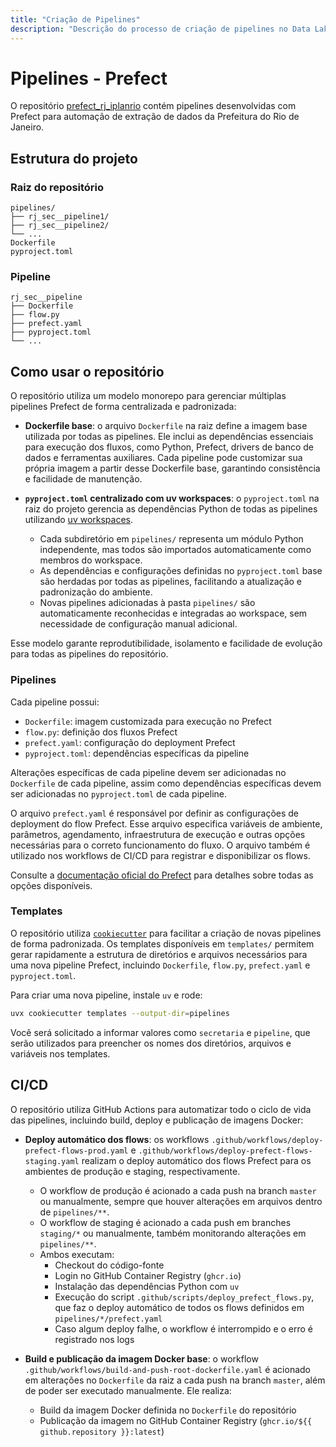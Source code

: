 ```yaml
---
title: "Criação de Pipelines"
description: "Descrição do processo de criação de pipelines no Data Lake."
---
```


# Pipelines - Prefect

O repositório [prefect_rj_iplanrio](https://github.com/prefeitura-rio/prefect_rj_iplanrio) contém pipelines desenvolvidas com Prefect para automação de extração de dados da Prefeitura do Rio de Janeiro.

## Estrutura do projeto

### Raiz do repositório

```
pipelines/
├── rj_sec__pipeline1/
├── rj_sec__pipeline2/
└── ...
Dockerfile
pyproject.toml
```

### Pipeline

```
rj_sec__pipeline
├── Dockerfile
├── flow.py
├── prefect.yaml
├── pyproject.toml
└── ...
```

## Como usar o repositório

O repositório utiliza um modelo monorepo para gerenciar múltiplas pipelines Prefect de forma centralizada e padronizada:

- **Dockerfile base**: o arquivo `Dockerfile` na raiz define a imagem base utilizada por todas as pipelines. Ele inclui as dependências essenciais para execução dos fluxos, como Python, Prefect, drivers de banco de dados e ferramentas auxiliares. Cada pipeline pode customizar sua própria imagem a partir desse Dockerfile base, garantindo consistência e facilidade de manutenção.

- **`pyproject.toml` centralizado com uv workspaces**: o `pyproject.toml` na raiz do projeto gerencia as dependências Python de todas as pipelines utilizando [uv workspaces](https://github.com/astral-sh/uv).

  - Cada subdiretório em `pipelines/` representa um módulo Python independente, mas todos são importados automaticamente como membros do workspace.
  - As dependências e configurações definidas no `pyproject.toml` base são herdadas por todas as pipelines, facilitando a atualização e padronização do ambiente.
  - Novas pipelines adicionadas à pasta `pipelines/` são automaticamente reconhecidas e integradas ao workspace, sem necessidade de configuração manual adicional.

Esse modelo garante reprodutibilidade, isolamento e facilidade de evolução para todas as pipelines do repositório.

### Pipelines

Cada pipeline possui:

- `Dockerfile`: imagem customizada para execução no Prefect
- `flow.py`: definição dos fluxos Prefect
- `prefect.yaml`: configuração do deployment Prefect
- `pyproject.toml`: dependências específicas da pipeline

Alterações específicas de cada pipeline devem ser adicionadas no `Dockerfile` de cada pipeline, assim como dependências específicas devem ser adicionadas no `pyproject.toml` de cada pipeline.

O arquivo `prefect.yaml` é responsável por definir as configurações de deployment do flow Prefect. Esse arquivo especifica variáveis de ambiente, parâmetros, agendamento, infraestrutura de execução e outras opções necessárias para o correto funcionamento do fluxo. O arquivo também é utilizado nos workflows de CI/CD para registrar e disponibilizar os flows.

Consulte a [documentação oficial do Prefect](https://docs.prefect.io/v3/how-to-guides/deployments/prefect-yaml) para detalhes sobre todas as opções disponíveis.

### Templates

O repositório utiliza [`cookiecutter`](https://cookiecutter.readthedocs.io/) para facilitar a criação de novas pipelines de forma padronizada. Os templates disponíveis em `templates/` permitem gerar rapidamente a estrutura de diretórios e arquivos necessários para uma nova pipeline Prefect, incluindo `Dockerfile`, `flow.py`, `prefect.yaml` e `pyproject.toml`.

Para criar uma nova pipeline, instale `uv` e rode:

```sh
uvx cookiecutter templates --output-dir=pipelines
```

Você será solicitado a informar valores como `secretaria` e `pipeline`, que serão utilizados para preencher os nomes dos diretórios, arquivos e variáveis nos templates.

## CI/CD

O repositório utiliza GitHub Actions para automatizar todo o ciclo de vida das pipelines, incluindo build, deploy e publicação de imagens Docker:

- **Deploy automático dos flows**: os workflows `.github/workflows/deploy-prefect-flows-prod.yaml` e `.github/workflows/deploy-prefect-flows-staging.yaml` realizam o deploy automático dos flows Prefect para os ambientes de produção e staging, respectivamente.

  - O workflow de produção é acionado a cada push na branch `master` ou manualmente, sempre que houver alterações em arquivos dentro de `pipelines/**`.
  - O workflow de staging é acionado a cada push em branches `staging/*` ou manualmente, também monitorando alterações em `pipelines/**`.
  - Ambos executam:
    - Checkout do código-fonte
    - Login no GitHub Container Registry (`ghcr.io`)
    - Instalação das dependências Python com `uv`
    - Execução do script `.github/scripts/deploy_prefect_flows.py`, que faz o deploy automático de todos os flows definidos em `pipelines/*/prefect.yaml`
    - Caso algum deploy falhe, o workflow é interrompido e o erro é registrado nos logs

- **Build e publicação da imagem Docker base**: o workflow `.github/workflows/build-and-push-root-dockerfile.yaml` é acionado em alterações no `Dockerfile` da raiz a cada push na branch `master`, além de poder ser executado manualmente. Ele realiza:

  - Build da imagem Docker definida no `Dockerfile` do repositório
  - Publicação da imagem no GitHub Container Registry (`ghcr.io/${{ github.repository }}:latest`)
